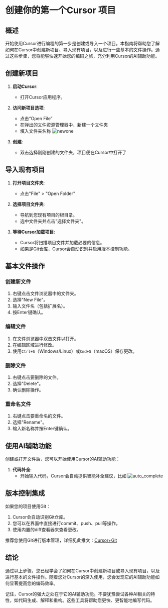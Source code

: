 # 创建你的第一个Cursor 项目

## 概述

开始使用Cursor进行编程的第一步是创建或导入一个项目。本指南将帮助您了解如何在Cursor中创建新项目、导入现有项目，以及进行一些基本的文件操作。通过这些步骤，您将能够快速开始您的编码之旅，充分利用Cursor的AI辅助功能。

## 创建新项目



1. **启动Cursor**:
   - 打开Cursor应用程序。

2. **访问新项目选项**:
   - 点击“Open File”
   - 在弹出的文件资源管理器中，新建一个文件夹
   - 填入文件夹名称
   ![newone](/newone.png)

3. **创建**:
   - 双击选择刚刚创建的文件夹，项目便在Cursor中打开了

## 导入现有项目

1. **打开项目文件夹**:
   - 点击"File" > "Open Folder"

2. **选择项目文件夹**:
   - 导航到您现有项目的根目录。
   - 选中文件夹并点击"选择文件夹"。

3. **等待Cursor加载项目**:
   - Cursor将扫描项目文件并加载必要的信息。
   - 如果是Git仓库，Cursor会自动识别并启用版本控制功能。

## 基本文件操作

### 创建新文件

1. 右键点击文件浏览器中的文件夹。
2. 选择"New File"。
3. 输入文件名（包括扩展名）。 
4. 按Enter键确认。

### 编辑文件

1. 在文件浏览器中双击文件以打开。
2. 在编辑区域进行修改。
3. 使用`Ctrl+S`（Windows/Linux）或`Cmd+S`（macOS）保存更改。

### 删除文件

1. 右键点击要删除的文件。
2. 选择"Delete"。
3. 确认删除操作。

### 重命名文件

1. 右键点击要重命名的文件。
2. 选择"Rename"。
3. 输入新名称并按Enter键确认。

## 使用AI辅助功能

创建或打开文件后，您可以开始使用Cursor的AI辅助功能：

1. **代码补全**:
   - 开始输入代码，Cursor会自动提供智能补全建议，比如
   ![auto_complete](/auto_complete.png)

## 版本控制集成

如果您的项目使用Git：

1. Cursor会自动识别Git仓库。
2. 您可以在界面中直接进行commit、push、pull等操作。
3. 使用内置的diff查看器来查看更改。

推荐您使用Git进行版本管理，详细见此推文：[Cursor+Git](https://www.xiaohongshu.com/explore/66f93366000000002c02df0d)

## 结论

通过以上步骤，您已经学会了如何在Cursor中创建新项目或导入现有项目，以及进行基本的文件操作。随着您对Cursor的深入使用，您会发现它的AI辅助功能如何显著提高您的编码效率。

记住，Cursor的强大之处在于它的AI辅助功能。不要犹豫尝试各种AI相关的特性，如代码生成、解释和重构。这些工具将帮助您更快、更智能地编写代码。